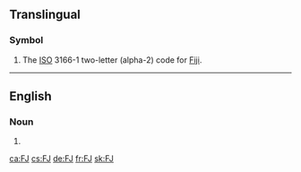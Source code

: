 {{also|fj|fJ|.fj}}
==Translingual==

===Symbol===
{{head|mul|symbol}}
# The [[ISO]] 3166-1 two-letter (alpha-2) code for [[Fiji]].

----

==English==

===Noun===
{{en-noun}}

# {{initialism of|foot job|lang=en}}

[[ca:FJ]]
[[cs:FJ]]
[[de:FJ]]
[[fr:FJ]]
[[sk:FJ]]
